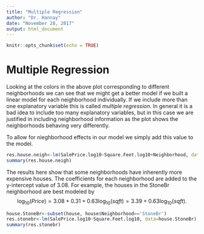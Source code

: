 ```yaml
---
title: "Multiple Regression"
author: "Dr. Hannay"
date: "November 28, 2017"
output: html_document
---
```


```r
knitr::opts_chunk$set(echo = TRUE)
```

# Multiple Regression
Looking at the colors in the above plot corresponding to different neighborhoods we can see that we might get a better model if we built a linear model for each neighborhood individually. If we include more than one explanatory variable this is called *multiple regression*. In general it is a bad idea to include too many explanatory variables, but in this case we are justified in including neighborhood information as the plot shows the neighborhoods behaving very differently. 

To allow for nieghborhood effects in our model we simply add this value to the model. 
```r
res.house.neigh<-lm(SalePrice.log10~Square.Feet.log10+Neighborhood, data=house)
summary(res.house.neigh)
```

The results here show that some neighborhoods have inherently more expensive houses. The coefficients for each neighborhood are added to the y-intercept value of 3.08. For example, the houses in the StoneBr neighborhood are best modeled by $$ \log_{10}(Price)=3.08+0.31+0.63 \log_{10} (sqft)=3.39+ 0.63 \log_{10}(sqft).$$


```r
house.StoneBr<-subset(house, house$Neighborhood=='StoneBr')
res.stonebr<-lm(SalePrice.log10~Square.Feet.log10, data=house.StoneBr)
summary(res.stonebr)
```
